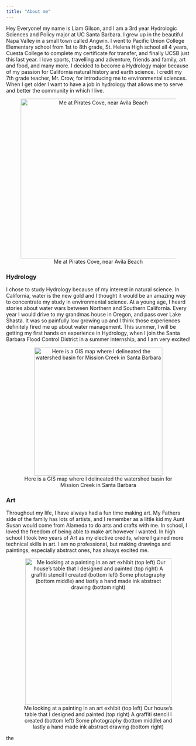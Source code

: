 ```yaml
---
title: "About me"
---
```


Hey Everyone! my name is Liam Gilson, and I am a 3rd year Hydrologic Sciences and Policy major at UC Santa Barbara. I grew up in the beautiful Napa Valley in a small town called Angwin. I went to Pacific Union College Elementary school from 1st to 8th grade, St. Helena High school all 4 years, Cuesta College to complete my certificate for transfer, and finally UCSB just this last year. I love sports, travelling and adventure, friends and family, art and food, and many more. I decided to become a Hydrology major because of my passion for California natural history and earth science. I credit my 7th grade teacher, Mr. Crow, for introducing me to environmental sciences. When I get older I want to have a job in hydrology that allows me to serve and better the community in which I live.

::: {style="text-align: center;"}
![Me at Pirates Cove, near Avila Beach](pics/AboutMePic.PNG){width="436"}
:::

### Hydrology

I chose to study Hydrology because of my interest in natural science. In California, water is the new gold and I thought it would be an amazing way to concentrate my study in environmental science. At a young age, I heard stories about water wars between Northern and Southern California. Every year I would drive to my grandmas house in Oregon, and pass over Lake Shasta. It was so painfully low growing up and I think those experiences definitely fired me up about water management. This summer, I will be getting my first hands on experience in Hydrology, when I join the Santa Barbara Flood Control District in a summer internship, and I am very excited!

::: {style="text-align: center;"}
![Here is a GIS map where I delineated the watershed basin for Mission Creek in Santa Barbara](pics/HydroMap.png){width="350"}
:::

### Art

Throughout my life, I have always had a fun time making art. My Fathers side of the family has lots of artists, and I remember as a little kid my Aunt Susan would come from Alameda to do arts and crafts with me. In school, I loved the freedom of being able to make art however I wanted. In high school I took two years of Art as my elective credits, where I gained more technical skills in art. I am no professional, but making drawings and paintings, especially abstract ones, has always excited me.

::: {style="text-align: center;"}
![Me looking at a painting in an art exhibit (top left) Our house's table that I designed and painted (top right) A graffiti stencil I created (bottom left) Some photography (bottom middle) and lastly a hand made ink abstract drawing (bottom right)](pics/ArtAboutMe.PNG){width="400px"}
:::

the
